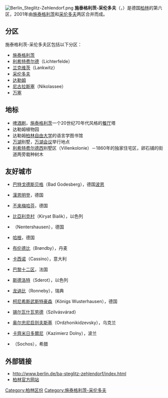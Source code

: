 {{noteTA|G1=德国地名|G2=Landkreis|G3=单位}}
{{Infobox settlement
| name                 = 施泰格利茨-采伦多夫
| native_name          = {{lang|de|Spandau}}
| settlement_type      = [[柏林區份|區]]
| image_seal           = Coat_of_arms_of_borough_Steglitz-Zehlendorf.svg
| image_caption        =
| image_map            = Berlin_Bezirk_Steglitz-Zehlendorf_(labeled).svg
| mapsize              = 
| map_caption          = 施泰格利茨-采伦多夫於[[柏林|柏林]]的位置
| subdivision_type     = [[世界地理索引|国家]]
| subdivision_name     = {{flag|Germany}}
| subdivision_type1    = [[邦_(德國)|邦]]
| subdivision_name1    = {{flag|Berlin}}
| leader_title         = [[施泰格利茨-采伦多夫区长|區长]]
| leader_name          = 塞尔斯廷·里希特-科托斯基（Cerstin Richter-Kotowski）
| leader_party         = [[德國基督教民主聯盟|基民盟]]
| area_footnotes       =  
| area_urban_km2       = 
| area_total_km2       = 102.5
| population_total     = 307088
| population_as_of     = 2018
| population_footnotes = 
| population_density_km2   = 3,000
| population_density_sq_mi = 
| population_urban         = 
| timezone             = [[歐洲中部時間|CET]]（[[UTC+1|UTC+1]]）
| timezone_DST         = [[歐洲中部夏令時間|CEST]]
| utc_offset_DST       = +2
| elevation_footnotes  =
| website              = [http://www.berlin.de/ba-steglitz-zehlendorf/ www.berlin.de/ba-steglitz-zehlendorf/]{{de icon}}
}}

[[File:Berlin_Steglitz-Zehlendorf.png|thumb]]
'''施泰格利茨-采伦多夫'''（{{lang-de|Steglitz-Zehlendorf}}，{{IPA-de|ˌʃteːɡˌlɪt͡s ˈt͡seːlənˌdɔʁf|lang|De-Steglitz-Zehlendorf.ogg}}）是德国[[柏林|柏林]]的第六区，2001年由[[施泰格利茨|施泰格利茨]]和[[采伦多夫|采伦多夫]]两区合并而成。

== 分区 ==
施泰格利茨-采伦多夫区包括以下分区：

* [[施泰格利茨|施泰格利茨]]
* [[利希特费尔德|利希特费尔德]]（Lichterfelde）
* [[兰克维茨_(柏林)|兰克维茨]]（Lankwitz）
* [[采伦多夫|采伦多夫]]
* [[达勒姆_(柏林)|达勒姆]]
* [[尼古拉斯塞|尼古拉斯塞]]（Nikolassee）
* [[万湖|万塞]]

== 地标 ==
* [[啤酒刷|啤酒刷]]，[[施泰格利茨|施泰格利茨]]一个20世纪70年代风格的[[餐厅|餐厅]]塔
* 达勒姆植物园
* 达勒姆[[柏林自由大学|柏林自由大学]]的语言学图书馆
* [[万湖|万湖]]别墅，[[万湖会议|万湖会议]]举行地点
* [[利希特费尔德|利希特费尔德西]]别墅区（Villenkolonie）－1860年的独家住宅区，卵石铺的街道两旁栽种树木

== 友好城市 ==
* {{flagicon|Germany}} [[巴特戈德斯贝格|巴特戈德斯贝格]]（Bad Godesberg），德国[[波恩|波恩]]
* {{flagicon|Germany}} [[漢恩明登|漢恩明登]]，德国
* {{flagicon|Germany}} [[不来梅哈芬|不来梅哈芬]]，德国
* {{flagicon|Israel}} [[比亞利克村|比亞利克村]]（Kiryat Bialik），以色列
* {{flagicon|Germany}} {{tsl|de|Nentershausen (Westerwald)|嫩特斯豪森 (莱茵兰-普法尔茨州)|嫩特斯豪森}}（Nentershausen），德国
* {{flagicon|Germany}} [[哈根|哈根]]，德国
* {{flagicon|Denmark}} [[邦比自治市|布伦德比]]（Brøndby），丹麦
* {{flagicon|Italy}} [[卡西诺|卡西诺]]（Cassino），意大利
* {{flagicon|France}} [[巴黎十二区|巴黎十二区]]，法国
* {{flagicon|Israel}} [[斯德洛特|斯德洛特]]（Sderot），以色列
* {{flagicon|Sweden}} [[龙讷比|龙讷比]]（Ronneby），瑞典
* {{flagicon|Germany}} [[柯尼希斯武斯特豪森|柯尼希斯武斯特豪森]]（Königs Wusterhausen），德国
* {{flagicon|Hungary}} [[锡尔瓦什瓦劳德|锡尔瓦什瓦劳德]]（Szilvásvárad）
* {{flagicon|Ukraine}} [[奥尔忠尼启则夫斯基|奥尔忠尼启则夫斯基]]（Ordzhonikidzevsky），乌克兰
* {{flagicon|Poland}} [[卡齊米日多爾尼|卡齊米日多爾尼]]（Kazimierz Dolny），波兰
* {{flagicon|Greece}} {{tsl|el|Σοχός|索霍斯}}（Sochos），希腊

== 外部链接 ==
* http://www.berlin.de/ba-steglitz-zehlendorf/index.html {{Wayback|url=http://www.berlin.de/ba-steglitz-zehlendorf/index.html |date=20071229021041 }}
* [http://www.berlin.de/english/ 柏林官方网站] {{Wayback|url=http://www.berlin.de/english/ |date=20080213024831 }}

{{柏林区份}}
{{Authority control}}
{{coord|52|26|N|13|15|E|display=title}}

[[Category:柏林区份|Category:柏林区份]]
[[Category:施泰格利茨-采伦多夫|Category:施泰格利茨-采伦多夫]]